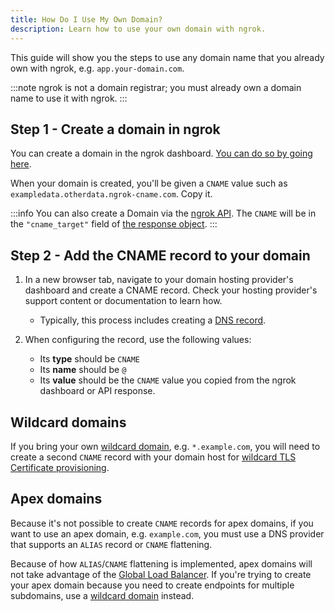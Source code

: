 ```yaml
---
title: How Do I Use My Own Domain?
description: Learn how to use your own domain with ngrok.
---
```


This guide will show you the steps to use any domain name that you already own with ngrok, e.g. `app.your-domain.com`.

:::note
ngrok is not a domain registrar; you must already own a domain name to use it
with ngrok.
:::

## Step 1 - Create a domain in ngrok

You can create a domain in the ngrok dashboard. [You can do so by going here](https://dashboard.ngrok.com/domains).

When your domain is created, you'll be given a `CNAME` value such as `exampledata.otherdata.ngrok-cname.com`. Copy it.

:::info
You can also create a Domain via the [ngrok API](/api/resources/reserved-domains/#request). The `CNAME` will be in the `"cname_target"` field of [the response object](/api/resources/reserved-domains/#response).
:::

## Step 2 - Add the CNAME record to your domain

1. In a new browser tab, navigate to your domain hosting provider's dashboard and create a CNAME record. Check your hosting provider's support content or documentation to learn how.

   - Typically, this process includes creating a [DNS record](https://en.wikipedia.org/wiki/List_of_DNS_record_types).

1. When configuring the record, use the following values:
   - Its **type** should be `CNAME`
   - Its **name** should be `@`
   - Its **value** should be the `CNAME` value you copied from the ngrok dashboard or API response.

## Wildcard domains

If you bring your own [wildcard domain](/universal-gateway/wildcard-domains), e.g. `*.example.com`, you will need to create a second `CNAME` record with your domain host for [wildcard TLS Certificate provisioning](/universal-gateway/tls-certificates/how-does-ngrok-handle-tls/#wildcard-domains).

## Apex domains

Because it's not possible to create `CNAME` records for apex domains, if you want to use an apex domain, e.g. `example.com`, you must use a DNS provider that supports an `ALIAS` record or `CNAME` flattening.

Because of how `ALIAS`/`CNAME` flattening is implemented, apex domains will not take advantage of the [Global Load Balancer](/universal-gateway/global-load-balancer/#domains). If you're trying to create your apex domain because you need to create endpoints for multiple subdomains, use a [wildcard domain](/universal-gateway/what-are-public-endpoints#wildcard-domains) instead.
